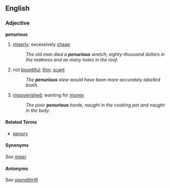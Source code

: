 == English ==
=== Adjective ===
'''penurious'''
# [[miserly]]; excessively [[cheap]]
#: ''The old man died a '''penurious''' wretch; eighty-thousand dollars in the mattress and as many holes in the roof.''
# not [[bountiful]]; [[thin]]; [[scant]]
#: ''The '''penurious''' stew would have been more accurately labelled broth.''
# [[impoverished]]; wanting for [[money]]
#: ''The poor '''penurious''' horde, naught in the cooking pot and naught in the belly.''

==== Related Terms ====
*[[penury]]

==== Synonyms ====
''See [[WikiSaurus:miser|miser]]''

==== Antonyms ====
''See [[WikiSaurus:spendthrift|spendthrift]]''
